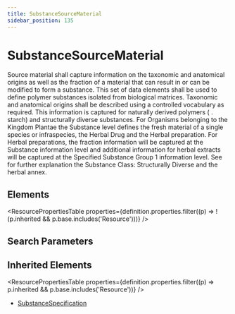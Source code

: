 ```yaml
---
title: SubstanceSourceMaterial
sidebar_position: 135
---
```



# SubstanceSourceMaterial

Source material shall capture information on the taxonomic and anatomical origins as well as the fraction of a material that can result in or can be modified to form a substance. This set of data elements shall be used to define polymer substances isolated from biological matrices. Taxonomic and anatomical origins shall be described using a controlled vocabulary as required. This information is captured for naturally derived polymers ( . starch) and structurally diverse substances. For Organisms belonging to the Kingdom Plantae the <Link to="/docs/api/fhir/resources/substance">Substance</Link> level defines the fresh material of a single species or infraspecies, the Herbal Drug and the Herbal preparation. For Herbal preparations, the fraction information will be captured at the <Link to="/docs/api/fhir/resources/substance">Substance</Link> information level and additional information for herbal extracts will be captured at the Specified <Link to="/docs/api/fhir/resources/substance">Substance</Link> <Link to="/docs/api/fhir/resources/group">Group</Link> 1 information level. See for further explanation the <Link to="/docs/api/fhir/resources/substance">Substance</Link> Class: Structurally Diverse and the herbal annex.

<Tabs queryString="section">
  <TabItem value="schema" label="Schema" default>

## Elements

<ResourcePropertiesTable
  properties={definition.properties.filter((p) => !(p.inherited && p.base.includes('Resource')))}
/>

## Search Parameters

<SearchParamsTable searchParams={definition.searchParameters} />

## Inherited Elements

<ResourcePropertiesTable properties={definition.properties.filter((p) => p.inherited && p.base.includes('Resource'))} />

  </TabItem>
  <TabItem value="usage" label="Usage">
<div> <a name="scope"> </a> </div>
  </TabItem>

  <TabItem value="referencedBy" label="Referenced By">
<ul><li><a href="/docs/api/fhir/resources/substancespecification">SubstanceSpecification</a></li></ul>
  </TabItem>
</Tabs>
